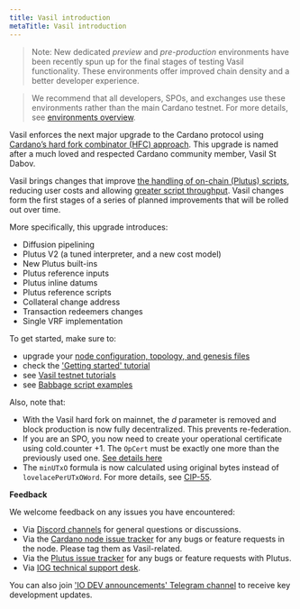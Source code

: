 ```yaml
---
title: Vasil introduction
metaTitle: Vasil introduction
---
```


>Note: New dedicated *preview* and *pre-production* environments have been recently spun up for the final stages of testing Vasil functionality. These environments offer improved chain density and a better developer experience.

>We recommend that all developers, SPOs, and exchanges use these environments rather than the main Cardano testnet. For more details, see [environments overview](https://docs.cardano.org/cardano-testnet/getting-started/#environments).

Vasil enforces the next major upgrade to the Cardano protocol using [Cardano’s hard fork combinator (HFC) approach](https://docs.cardano.org/learn/about-hard-forks). This upgrade is named after a much loved and respected Cardano community member, Vasil St Dabov.

Vasil brings changes that improve [the handling of on-chain (Plutus) scripts](https://iohk.io/en/blog/posts/2022/04/13/boosting-cardano-s-throughput-with-script-referencing/), reducing user costs and allowing [greater script throughput](https://iohk.io/en/blog/posts/2022/03/21/increasing-the-transaction-throughput-of-cardano/). Vasil changes form the first stages of a series of planned improvements that will be rolled out over time.

More specifically, this upgrade introduces:

-   Diffusion pipelining
-   Plutus V2 (a tuned interpreter, and a new cost model)
-   New Plutus built-ins
-   Plutus reference inputs
-   Plutus inline datums
-   Plutus reference scripts
-   Collateral change address
-   Transaction redeemers changes
-   Single VRF implementation

To get started, make sure to:

* upgrade your [node configuration, topology, and genesis files](https://book.world.dev.cardano.org/environments.html)
* check the ['Getting started' tutorial](/cardano-testnet/getting-started)
* see [Vasil testnet tutorials](https://github.com/input-output-hk/Vasil-testnet)
* see [Babbage script examples](https://github.com/input-output-hk/cardano-node/tree/master/doc/reference/plutus)

Also, note that:

-  With the Vasil hard fork on mainnet, the *d* parameter is removed and block production is now fully decentralized. This prevents re-federation.
-   If you are an SPO, you now need to create your operational certificate using cold.counter +1. The `OpCert` must be exactly one more than the previously used one. [See details here](https://github.com/input-output-hk/cardano-node/blob/master/doc/stake-pool-operations/7_KES_period.md#warning-vasil-hard-fork-breaking-changes)
-   The `minUTxO` formula is now calculated using original bytes instead of `lovelacePerUTxOWord`. For more details, see [CIP-55](https://cips.cardano.org/cips/cip55/).

**Feedback**

We welcome feedback on any issues you have encountered:
+ Via [Discord channels](https://discord.com/channels/826816523368005654/826816523964383263) for general questions or discussions.
+ Via the [Cardano node issue tracker](https://github.com/input-output-hk/cardano-node/issues) for any bugs or feature requests in the node. Please tag them as Vasil-related.
+ Via the [Plutus issue tracker](https://github.com/input-output-hk/plutus/issues) for any bugs or feature requests with Plutus.
+ Via [IOG technical support desk](https://iohk.zendesk.com/hc/en-us/categories/900000102203-Shelley-Testnet).

You can also join ['IO DEV announcements' Telegram channel](https://t.me/IOdevannouncements) to receive key development updates.
